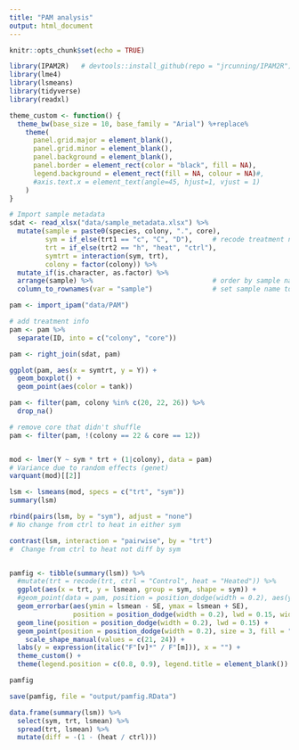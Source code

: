```yaml
---
title: "PAM analysis"
output: html_document
---
```


```r
knitr::opts_chunk$set(echo = TRUE)
```

```r
library(IPAM2R)   # devtools::install_github(repo = "jrcunning/IPAM2R")
library(lme4)
library(lsmeans)
library(tidyverse)
library(readxl)

theme_custom <- function() {
  theme_bw(base_size = 10, base_family = "Arial") %+replace%
    theme(
      panel.grid.major = element_blank(), 
      panel.grid.minor = element_blank(), 
      panel.background = element_blank(),
      panel.border = element_rect(color = "black", fill = NA),
      legend.background = element_rect(fill = NA, colour = NA)#,
      #axis.text.x = element_text(angle=45, hjust=1, vjust = 1)
    )
}
```

```r
# Import sample metadata
sdat <- read_xlsx("data/sample_metadata.xlsx") %>%
  mutate(sample = paste0(species, colony, ".", core),
         sym = if_else(trt1 == "c", "C", "D"),     # recode treatment names
         trt = if_else(trt2 == "h", "heat", "ctrl"),
         symtrt = interaction(sym, trt),
         colony = factor(colony)) %>%
  mutate_if(is.character, as.factor) %>%
  arrange(sample) %>%                              # order by sample name
  column_to_rownames(var = "sample")               # set sample name to rownames
```

```r
pam <- import_ipam("data/PAM")

# add treatment info
pam <- pam %>% 
  separate(ID, into = c("colony", "core"))

pam <- right_join(sdat, pam)
```

```r
ggplot(pam, aes(x = symtrt, y = Y)) +
  geom_boxplot() + 
  geom_point(aes(color = tank))
```

```r
pam <- filter(pam, colony %in% c(20, 22, 26)) %>%
  drop_na()

# remove core that didn't shuffle
pam <- filter(pam, !(colony == 22 & core == 12))


mod <- lmer(Y ~ sym * trt + (1|colony), data = pam)
# Variance due to random effects (genet)
varquant(mod)[[2]]

lsm <- lsmeans(mod, specs = c("trt", "sym"))
summary(lsm)

rbind(pairs(lsm, by = "sym"), adjust = "none")
# No change from ctrl to heat in either sym

contrast(lsm, interaction = "pairwise", by = "trt")
#  Change from ctrl to heat not diff by sym


pamfig <- tibble(summary(lsm)) %>%
  #mutate(trt = recode(trt, ctrl = "Control", heat = "Heated")) %>%
  ggplot(aes(x = trt, y = lsmean, group = sym, shape = sym)) +
  #geom_point(data = pam, position = position_dodge(width = 0.2), aes(y = Y, color = colony, fill = colony)) +
  geom_errorbar(aes(ymin = lsmean - SE, ymax = lsmean + SE),
                position = position_dodge(width = 0.2), lwd = 0.15, width = 0.25) +
  geom_line(position = position_dodge(width = 0.2), lwd = 0.15) +
  geom_point(position = position_dodge(width = 0.2), size = 3, fill = "white") +
    scale_shape_manual(values = c(21, 24)) +
  labs(y = expression(italic("F"[v]*" / F"[m])), x = "") +
  theme_custom() +
  theme(legend.position = c(0.8, 0.9), legend.title = element_blank())

pamfig

save(pamfig, file = "output/pamfig.RData")

data.frame(summary(lsm)) %>%
  select(sym, trt, lsmean) %>%
  spread(trt, lsmean) %>%
  mutate(diff = -(1 - (heat / ctrl)))
```

